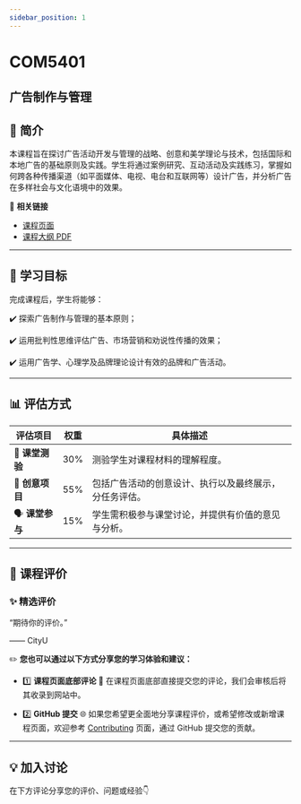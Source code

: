 ```yaml
---
sidebar_position: 1
---
```


# COM5401
## 广告制作与管理

## **📘 简介**
本课程旨在探讨广告活动开发与管理的战略、创意和美学理论与技术，包括国际和本地广告的基础原则及实践。学生将通过案例研究、互动活动及实践练习，掌握如何跨各种传播渠道（如平面媒体、电视、电台和互联网等）设计广告，并分析广告在多样社会与文化语境中的效果。

🔗 **相关链接**
- [课程页面](https://www.cityu.edu.hk/catalogue/pg/202425/course/COM5401.htm)
- [课程大纲 PDF](https://www.cityu.edu.hk/catalogue/pg/202425/course/COM5401.pdf)

---

## **🎯 学习目标**

完成课程后，学生将能够：

✔️ 探索广告制作与管理的基本原则；

✔️ 运用批判性思维评估广告、市场营销和劝说性传播的效果；

✔️ 运用广告学、心理学及品牌理论设计有效的品牌和广告活动。

---

## **📊 评估方式**

| **评估项目**          | **权重** | **具体描述**                                                                                       |
|----------------------|---------|---------------------------------------------------------------------------------------------------|
| 📝 **课堂测验**        | 30%     | 测验学生对课程材料的理解程度。                                                                      |
| 🎨 **创意项目**        | 55%     | 包括广告活动的创意设计、执行以及最终展示，分任务评估。                                                 |
| 🗣️ **课堂参与**         | 15%     | 学生需积极参与课堂讨论，并提供有价值的意见与分析。                                                    |

---

## **💬 课程评价**

### ✨ **精选评价**
<div className={commentStyles.commentBox}>
    <p className={commentStyles.commentText}>
        “期待你的评价。”
    </p>
    <p className={commentStyles.commentAuthor}>—— CityU</p>
</div>

✏️ **您也可以通过以下方式分享您的学习体验和建议：**

- 1️⃣ **课程页面底部评论**
💬 在课程页面底部直接提交您的评论，我们会审核后将其收录到网站中。

- 2️⃣ **GitHub 提交**
🌐 如果您希望更全面地分享课程评价，或希望修改或新增课程页面，欢迎参考 [Contributing](/contributing) 页面，通过 GitHub 提交您的贡献。

---

## **💡 加入讨论**

在下方评论分享您的评价、问题或经验👇
<Utterances />
